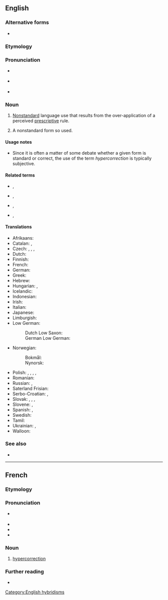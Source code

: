 ==English==
{{was wotd|2009|August|8}}
{{wikipedia}}

===Alternative forms===
* {{l|en|hyper-correction}}

===Etymology===
{{prefix|en|hyper|correction}}

===Pronunciation===
* {{a|UK}} {{IPA|/ˌhaɪ.pə.kəˈɹɛk.ʃən/|lang=en}}
* {{a|US}} {{IPA|/ˌhaɪ.pɚ.kəˈɹɛk.ʃən/|lang=en}}
* {{audio|en-au-hypercorrection.ogg|Audio (AU)|lang=en}}

===Noun===
{{en-noun|~}}

# {{lb|en|linguistics}} [[nonstandard|Nonstandard]] language use that results from the over-application of a perceived [[prescriptive]] rule.
# {{lb|en|linguistics}} A nonstandard form so used.

====Usage notes====
* Since it is often a matter of some debate whether a given form is standard or correct, the use of the term ''hypercorrection'' is typically subjective.

====Related terms====
* {{l|en|hypercorrect}}, {{l|en|hyper-correct}}
* {{l|en|hypercorrective}}, {{l|en|hyper-corrective}}
* {{l|en|hypercorrectness}}, {{l|en|hyper-correctness}}
* {{l|en|hypercorrectism}}, {{l|en|hyper-correctism}}

====Translations====
{{trans-top|nonstandard language use that results from the over-application of a perceived prescriptive rule}}
* Afrikaans: {{t|af|hiperkorreksie}}
* Catalan: {{t|ca|hipercorrecció|f}}, {{t|ca|ultracorrecció|f}}
* Czech: {{t|cs|hyperkorekce|f}}, {{t+|cs|hyperkorektnost|f}}, {{t|cs|hyperspisovnost|f}}, {{t|cs|hyperkorektivismus|m}}
* Dutch: {{t+|nl|hypercorrectie|f}}
* Finnish: {{t|fi|hyperkorjaus}}
* French: {{t+|fr|hypercorrection|f}}
* German: {{t+|de|Hyperkorrektur|f}}
* Greek: {{t+|el|υπερδιόρθωση|f|sc=Grek}}
* Hebrew: {{t+|he|תיקון יתר|m|tr=tikun yeter}}
* Hungarian: {{t|hu|hiperkorrekció}}, {{t|hu|túlhelyesbítés}}
* Icelandic: {{t|is|ofvöndun}}
* Indonesian: {{t|id|hiperkoreksi}}
* Irish: {{t|ga|forcheartú}}
* Italian: {{t|it|ipercorrettismo|m}}
* Japanese: {{t|ja|過剰修正|tr=かじょうしゅうせい, kajōshūsei}}
* Limburgish: {{t+|li|euverbaetering|f}}
* Low German:
*: Dutch Low Saxon: {{t|nds-nl|hypercorrectie|f}}
*: German Low German: {{t|nds-de|Hyperkorrektur|f}}
{{trans-mid}}
* Norwegian:
*: Bokmål: {{t+|nb|hyperkorreksjon|m}}
*: Nynorsk: {{t|nn|hyperkorreksjon|m}}
* Polish: {{t|pl|hiperkorekcja|f}}, {{t|pl|hiperkorektyzm|m}}, {{t|pl|hiperpoprawność|f}}, {{t|pl|przesada poprawnościowa|f}}, {{t|pl|hiperyzacja|f}}
* Romanian: {{t+|ro|hipercorectitudine|f}}
* Russian: {{t+|ru|гиперкорре́кция|f}}, {{t+|ru|гиперкорре́ктность|f}}
* Saterland Frisian: {{t|stq|Hyperkorrektuur}}
* Serbo-Croatian: {{t|sh|hiperkorekcija|f}}, {{t|sh|hiperispravnost|f}}
* Slovak: {{t|sk|hyperkorekcia|f}}, {{t|sk|hyperkorektnosť|f}}, {{t|sk|hyperspisovnosť|f}}, {{t|sk|hyperkorektivizmus|m}}
* Slovene: {{t|sl|hiperkorekcija|f}}, {{t|sl|nadpravilnost|f}}
* Spanish: {{t|es|ultracorrección|f}}, {{t|es|hipercorrección|f}}
* Swedish: {{t+|sv|hyperkorrektion|c}}
* Tamil: {{t|ta|மிகை திருத்தம்}}
* Ukrainian: {{t|uk|надвиправлення|n|sc=Cyrl}}, {{t|uk|гіперкорекція|f|sc=Cyrl}}
* Walloon: {{t+|wa|forcoridjaedje|m}}
{{trans-bottom}}

===See also===
* {{l|en|incorrection}}

[[Category:English hybridisms]]

----

==French==

===Etymology===
{{prefix|fr|hyper|correction}}

===Pronunciation===
* {{fr-muteh}} {{fr-IPA}}
* {{audio|LL-Q150 (fra)-WikiLucas00-hypercorrection.wav|Audio|lang=fr}}
* {{homophones|hypercorrections|lang=fr}}
* {{hyphenation|hy|per|co|rrec|tion|lang=fr}}

===Noun===
{{fr-noun|f}}

# [[#English|hypercorrection]]

===Further reading===
* {{R:TLFi}}
